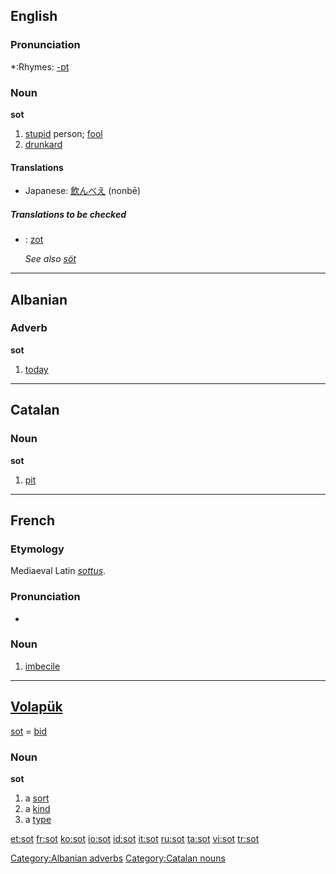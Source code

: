 ==English==

===Pronunciation===
*:Rhymes: [[Rhymes:English:-ɒt|-ɒt]]

===Noun===
'''sot'''

# [[stupid]] person; [[fool]]
# [[drunkard]]

====Translations====
{{trans-top|stupid person; fool}}
{{trans-mid}}
{{trans-bottom}}

{{trans-top|drunkard}}
{{trans-mid}}
*Japanese: [[飲んべえ]] (nonbē)
{{trans-bottom}}

=====Translations to be checked=====
<!--Remove this section once all of the translations below have been moved into the tables above.-->
{{checktrans}}
*{{ttbc|Dutch}}: [[zot]] {{m}}
*;''See also [[söt]]''

----

==Albanian==

===Adverb===
'''sot'''

# [[today]]

[[Category:Albanian adverbs]]

----

==Catalan==

===Noun===
'''sot'''

# [[pit]]

[[Category:Catalan nouns]]

----

==French==
===Etymology===
Mediaeval Latin ''[[sottus]]''.

===Pronunciation===
*{{IPA|/so/}}

===Noun===
{{fr-noun-reg|m}}

# [[imbecile]]

----

==[[Volapük]]==
[[sot]] = [[bid]]

===Noun===
'''sot'''

# a [[sort]]
# a [[kind]]
# a [[type]]

[[et:sot]]
[[fr:sot]]
[[ko:sot]]
[[io:sot]]
[[id:sot]]
[[it:sot]]
[[ru:sot]]
[[ta:sot]]
[[vi:sot]]
[[tr:sot]]